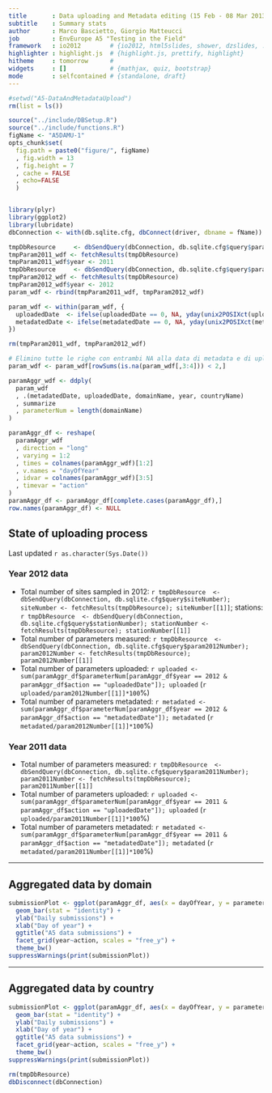 ```yaml
---
title       : Data uploading and Metadata editing (15 Feb - 08 Mar 2013)
subtitle    : Summary stats
author      : Marco Bascietto, Giorgio Matteucci
job         : EnvEurope A5 "Testing in the Field"
framework   : io2012        # {io2012, html5slides, shower, dzslides, ...}
highlighter : highlight.js  # {highlight.js, prettify, highlight}
hitheme     : tomorrow      # 
widgets     : []            # {mathjax, quiz, bootstrap}
mode        : selfcontained # {standalone, draft}
---
```


```r
#setwd("A5-DataAndMetadataUpload")
rm(list = ls())

source("../include/DBSetup.R")
source("../include/functions.R")
figName <- "A5DAMU-1"
opts_chunk$set(
  fig.path = paste0("figure/", figName)
  , fig.width = 13
  , fig.height = 7
  , cache = FALSE
  , echo=FALSE
  )


library(plyr)
library(ggplot2)
library(lubridate)
dbConnection <- with(db.sqlite.cfg, dbConnect(driver, dbname = fName))

tmpDbResource     <- dbSendQuery(dbConnection, db.sqlite.cfg$query$param2011List)
tmpParam2011_wdf <- fetchResults(tmpDbResource)
tmpParam2011_wdf$year <- 2011
tmpDbResource     <- dbSendQuery(dbConnection, db.sqlite.cfg$query$param2012List)
tmpParam2012_wdf <- fetchResults(tmpDbResource)
tmpParam2012_wdf$year <- 2012
param_wdf <- rbind(tmpParam2011_wdf, tmpParam2012_wdf)

param_wdf <- within(param_wdf, {
  uploadedDate  <- ifelse(uploadedDate == 0, NA, yday(unix2POSIXct(uploadedDate)))
  metadatedDate <- ifelse(metadatedDate == 0, NA, yday(unix2POSIXct(metadatedDate)))
})

rm(tmpParam2011_wdf, tmpParam2012_wdf)

# Elimino tutte le righe con entrambi NA alla data di metadata e di upload
param_wdf <- param_wdf[rowSums(is.na(param_wdf[,3:4])) < 2,]

paramAggr_wdf <- ddply(
  param_wdf
  , .(metadatedDate, uploadedDate, domainName, year, countryName)
  , summarize
  , parameterNum = length(domainName)
)

paramAggr_df <- reshape(
  paramAggr_wdf
  , direction = "long"
  , varying = 1:2
  , times = colnames(paramAggr_wdf)[1:2]
  , v.names = "dayOfYear"
  , idvar = colnames(paramAggr_wdf)[3:5]
  , timevar = "action"
)
paramAggr_df <- paramAggr_df[complete.cases(paramAggr_df),]
row.names(paramAggr_df) <- NULL
```


## State of uploading process

Last updated ```r as.character(Sys.Date())```

### Year 2012 data

* Total number of sites sampled in 2012: ```r tmpDbResource  <- dbSendQuery(dbConnection, db.sqlite.cfg$query$siteNumber); siteNumber <- fetchResults(tmpDbResource); siteNumber[[1]]```; stations: ```r tmpDbResource  <- dbSendQuery(dbConnection, db.sqlite.cfg$query$stationNumber); stationNumber <- fetchResults(tmpDbResource); stationNumber[[1]]```
* Total number of parameters measured: ```r tmpDbResource  <- dbSendQuery(dbConnection, db.sqlite.cfg$query$param2012Number); param2012Number <- fetchResults(tmpDbResource); param2012Number[[1]]```
* Total number of parameters uploaded: ```r uploaded <- sum(paramAggr_df$parameterNum[paramAggr_df$year == 2012 & paramAggr_df$action == "uploadedDate"]); uploaded``` (```r uploaded/param2012Number[[1]]*100```%)
* Total number of parameters metadated: ```r metadated <- sum(paramAggr_df$parameterNum[paramAggr_df$year == 2012 & paramAggr_df$action == "metadatedDate"]); metadated``` (```r metadated/param2012Number[[1]]*100```%)


### Year 2011 data

* Total number of parameters measured: ```r tmpDbResource  <- dbSendQuery(dbConnection, db.sqlite.cfg$query$param2011Number); param2011Number <- fetchResults(tmpDbResource); param2011Number[[1]]```
* Total number of parameters uploaded: ```r uploaded <- sum(paramAggr_df$parameterNum[paramAggr_df$year == 2011 & paramAggr_df$action == "uploadedDate"]); uploaded``` (```r uploaded/param2011Number[[1]]*100```%)
* Total number of parameters metadated: ```r metadated <- sum(paramAggr_df$parameterNum[paramAggr_df$year == 2011 & paramAggr_df$action == "metadatedDate"]); metadated``` (```r metadated/param2011Number[[1]]*100```%)




---

## Aggregated data by domain

```r

submissionPlot <- ggplot(paramAggr_df, aes(x = dayOfYear, y = parameterNum, fill = domainName)) +
  geom_bar(stat = "identity") +
  ylab("Daily submissions") +
  xlab("Day of year") +
  ggtitle("A5 data submissions") +
  facet_grid(year~action, scales = "free_y") +
  theme_bw()
suppressWarnings(print(submissionPlot))
```

---

## Aggregated data by country

```r
submissionPlot <- ggplot(paramAggr_df, aes(x = dayOfYear, y = parameterNum, fill = countryName)) +
  geom_bar(stat = "identity") +
  ylab("Daily submissions") +
  xlab("Day of year") +
  ggtitle("A5 data submissions") +
  facet_grid(year~action, scales = "free_y") +
  theme_bw()
suppressWarnings(print(submissionPlot))
```

```r
rm(tmpDbResource)
dbDisconnect(dbConnection)
```
